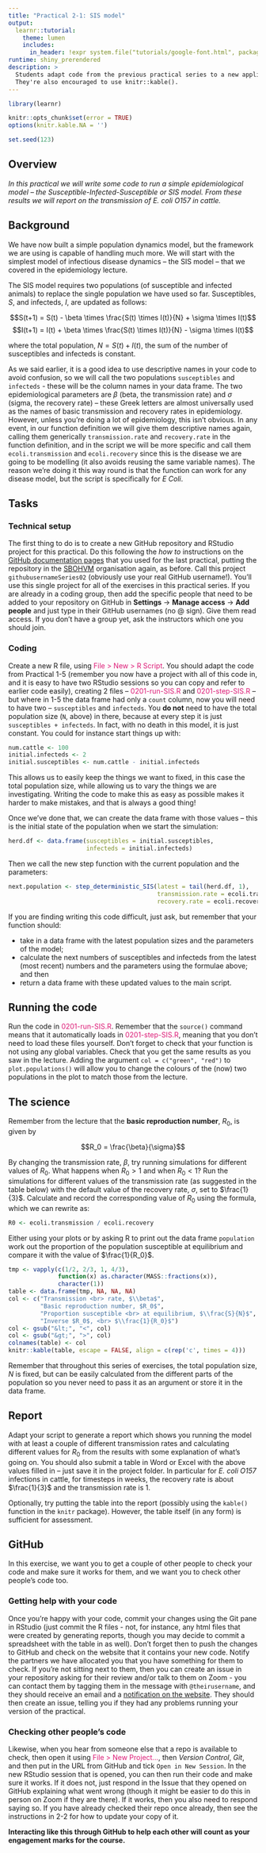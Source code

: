 ```yaml
---
title: "Practical 2-1: SIS model"
output: 
  learnr::tutorial:
    theme: lumen
    includes:
      in_header: !expr system.file("tutorials/google-font.html", package = "RPiR")
runtime: shiny_prerendered
description: >
  Students adapt code from the previous practical series to a new application.
  They're also encouraged to use knitr::kable().
---
```


```r
library(learnr)

knitr::opts_chunk$set(error = TRUE)
options(knitr.kable.NA = '')

set.seed(123)
```

## Overview

*In this practical we will write some code to run a simple epidemiological 
model -- the Susceptible-Infected-Susceptible or SIS model. From these results
we will report on the transmission of E. coli O157 in cattle.*

## Background

We have now built a simple population dynamics model, but the framework we are 
using is capable of handling much more. We will start with the simplest model of
infectious disease dynamics -- the SIS model -- that we covered in the
epidemiology lecture.

The SIS model requires two populations (of susceptible and infected animals) to
replace the single population we have used so far. Susceptibles, $S$, and
infecteds, $I$, are updated as follows:

$$S(t+1) = S(t) - \beta \times \frac{S(t) \times I(t)}{N} + \sigma \times I(t)$$
$$I(t+1) = I(t) + \beta \times \frac{S(t) \times I(t)}{N} - \sigma \times I(t)$$

where the total population, $N = S(t) + I(t)$, the sum of the number of
susceptibles and infecteds is constant.

As we said earlier, it is a good idea to use descriptive names in your code to
avoid confusion, so we will call the two populations `susceptibles` and
`infecteds` - these will be the column names in your data frame. The
two epidemiological parameters are $\beta$ (beta, the transmission rate) and
$\sigma$ (sigma, the recovery rate) -- these Greek letters are almost universally
used as the names of basic transmission and recovery rates in epidemiology.
However, unless you're doing a lot of epidemiology, this isn't obvious. In any
event, in our function definition we will give them descriptive names again,
calling them generically `transmission.rate` and `recovery.rate` in the function
definition, and in the script we will be more specific and call them
`ecoli.transmission` and `ecoli.recovery` since this is the  disease we are
going to be modelling (it also avoids reusing the same variable
names). The reason we're doing it this way round is that the function can
work for any disease model, but the script is specifically for *E Coli*.

## Tasks

### Technical setup

The first thing to do is to create a new GitHub repository and RStudio project
for this practical. Do this following the *how to* instructions on the [GitHub
documentation pages](https://sbohvm.github.io/RPiR/articles/pages/github.html)
that you used for the last practical, putting the repository in
the [SBOHVM](https://github.com/SBOHVM) organisation again, as before. Call this
project `githubusernameSeries02` (obviously use your real GitHub username!).
You'll use this single project for all of the exercises in this practical
series. If you are already in a coding group, then add the specific people that
need to be added to your repository on GitHub in **Settings** ->
**Manage access** -> **Add people** and just type in their GitHub
usernames (no @ sign). Give them read access. If you don't have a group yet,
ask the instructors which one you should join.

### Coding

Create a new R file, using <span style="color: #dd1c77;">File > New > R
Script</span>. You should adapt the code from Practical 1-5 (remember you now
have a project with all of this code in, and it is easy to have two RStudio
sessions so you can copy and refer to earlier code easily), creating 2 files -- 
<span style="color: #dd1c77;">0201-run-SIS.R</span>
and <span style="color: #dd1c77;">0201-step-SIS.R</span> -- but where in 1-5 
the data frame had only a `count` column, now you will need to have two --
`susceptibles` and `infecteds`. You **do not** need to have the total population
size (`N`, above) in there, because at every step it is just
`susceptibles + infecteds`. In fact, with no death in this model, it is just
constant. You could for instance start things up with:

```r
num.cattle <- 100
initial.infecteds <- 2
initial.susceptibles <- num.cattle - initial.infecteds
```

This allows us to easily keep the things we want to fixed, in this case the 
total population size, while allowing us to vary the things we are 
investigating. Writing the code to make this as easy as possible makes it harder 
to make mistakes, and that is always a good thing!

Once we've done that, we can create the data frame with those values -- this is
the initial state of the population when we start the simulation:

```r
herd.df <- data.frame(susceptibles = initial.susceptibles,
                      infecteds = initial.infecteds)
```

Then we call the new step function with the current population and the
parameters:

```r
next.population <- step_deterministic_SIS(latest = tail(herd.df, 1), 
                                          transmission.rate = ecoli.transmission,
                                          recovery.rate = ecoli.recovery)
```

If you are finding writing this code difficult, just ask, but remember that your
function should: 

* take in a data frame with the latest population sizes and the parameters of 
the model;
* calculate the next numbers of susceptibles and infecteds from the latest (most
recent) numbers and the parameters using the formulae above; and then 
* return a data frame with these updated values to the main script.

## Running the code

Run the code in <span style="color: #dd1c77;">0201-run-SIS.R</span>. Remember 
that the `source()` command means that it automatically loads in 
<span style="color: #dd1c77;">0201-step-SIS.R</span>, meaning that you 
don't need to load these files yourself. Don't forget to check that
your function is not using any global variables. Check that you get the same
results as you saw in the lecture. Adding the argument `col = c("green", "red")` 
to `plot.populations()` will allow you to change the colours of the (now) two
populations in the plot to match those from the lecture.

## The science

Remember from the lecture that the **basic reproduction number**, $R_0$, is 
given by 

$$R_0 = \frac{\beta}{\sigma}$$

By changing the transmission rate, $\beta$, try running simulations for 
different values of $R_0$. What happens when $R_0 > 1$ and when $R_0 < 1$? 
Run the simulations for different values of the transmission rate (as suggested 
in the table below) with the default value of the recovery rate, $\sigma$, set 
to $\frac{1}{3}$. Calculate and record the corresponding value of $R_0$ using 
the formula, which we can rewrite as:

```r
R0 <- ecoli.transmission / ecoli.recovery
```

Either using your plots or by asking R to 
print out the data frame `population` work out the proportion of the population
susceptible at equilibrium and compare it with the value of $\frac{1}{R_0}$.

```r
tmp <- vapply(c(1/2, 2/3, 1, 4/3), 
              function(x) as.character(MASS::fractions(x)),
              character(1))
table <- data.frame(tmp, NA, NA, NA)
col <- c("Transmission <br> rate, $\\beta$", 
         "Basic reproduction number, $R_0$",
         "Proportion susceptible <br> at equilibrium, $\\frac{S}{N}$",
         "Inverse $R_0$, <br> $\\frac{1}{R_0}$")
col <- gsub("&lt;", "<", col)
col <- gsub("&gt;", ">", col)
colnames(table) <- col
knitr::kable(table, escape = FALSE, align = c(rep('c', times = 4)))
```

Remember that throughout this series of exercises, the total population size,
$N$ is fixed, but can be easily calculated from the different parts of the
population so you never need to pass it as an argument or store it in the
data frame.

## Report
Adapt your script to generate a report which shows you running the model with at 
least a couple of different transmission rates and calculating different values
for $R_0$ from the results with some explanation of what's going on. You 
should also submit a table in Word or Excel with the above values filled in -- 
just save it in the project folder. In particular for *E. coli O157* infections 
in cattle, for timesteps in weeks, the recovery rate is about $\frac{1}{3}$ and 
the transmission rate is 1.

Optionally, try putting the table into the report (possibly using the
`kable()` function in the `knitr` package). However, the table itself 
(in any form) is sufficient for assessment.

## GitHub

In this exercise, we want you to get a couple of other people to check your code
and make sure it works for them, and we want you to check other people's code
too.

### Getting help with your code

Once you're happy with your code, commit your changes using the Git pane in
RStudio (just commit the R files - not, for instance, any
html files that were created by generating reports, though you may decide to
commit a spreadsheet with the table in as well). Don't forget then to push
the changes to GitHub and check on the website that it contains your new code.
Notify the partners we have allocated you that you have something for them to
check. If you're not sitting next to them, then you can create an issue in your
repository asking for their review and/or talk to them on Zoom - you can contact
them by tagging them in the message with `@theirusername`, and they should
receive an email and a [notification on the website](https://github.com/notifications).
They should then create an issue, telling you if they had any problems
running your version of the practical.

### Checking other people's code

Likewise, when you hear from someone else that a repo is available to check,
then open it using <span style="color: #dd1c77;">File > New Project...</span>,
then *Version Control*, *Git*, and then put in the URL from GitHub and tick
`Open in New Session`. In the new RStudio session that is opened, you can then
run their code and make sure it works. If it does not, just respond in the Issue
that they opened on GitHub explaining what went wrong (though it might be easier
to do this in person on Zoom if they are there). If it works, then you also need
to respond saying so. If you have already checked their repo once already, then
see the instructions in 2-2 for how to update your copy of it.

**Interacting like this through GitHub to help each other will count as your
engagement marks for the course.**
